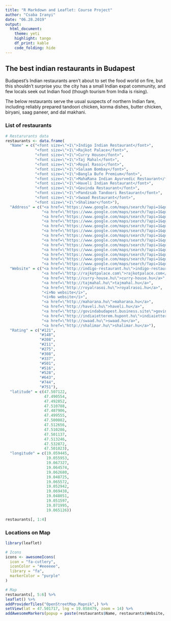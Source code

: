 ```yaml
---
title: "R Markdown and Leaflet: Course Project"
author: "Csaba Iranyi"
date: "06.28.2019"
output: 
  html_document:
    theme: yeti
    highlight: tango
    df_print: kable
    code_folding: hide
---
```


## The best indian restaurants in Budapest {.tabset .tabset-fade}

Budapest's Indian restaurants aren't about to set the food world on fire, but this shouldn't surprise you: the city has a small Indian expat community, and few locals seek out Indian food (though tourism from India is rising). 
  
The below restaurants serve the usual suspects of northern Indian fare, including reliably prepared tandoori chicken, korma dishes, butter chicken, biryani, saag paneer, and dal makhani.

### List of restaurants

```r

# Restarurants data
restaurants <- data.frame(
  "Name" = c("<font size=\"+1\">Indigo Indian Restaurant</font>",
             "<font size=\"+1\">Rajkot Palace</font>",
             "<font size=\"+1\">Curry House</font>",
             "<font size=\"+1\">Taj Mahal</font>",
             "<font size=\"+1\">Royal Rasoi</font>",
             "<font size=\"+1\">Salaam Bombay</font>",
             "<font size=\"+1\">Bangla Bufe Premium</font>",
             "<font size=\"+1\">MahaRana Indian Ayurvedic Restaurant</font>",
             "<font size=\"+1\">Haveli Indian Restaurant</font>",
             "<font size=\"+1\">Govinda Restaurant</font>",
             "<font size=\"+1\">Pandzsab Tandoori Restaurant</font>",
             "<font size=\"+1\">Swaad Restaurant</font>",
             "<font size=\"+1\">Shalimar</font>"),
  "Address" = c("<a href=\"https://www.google.com/maps/search/?api=1&query=Indigo+Indian+Restaurant+Budapest\">Budapest, Jókai u. 13, 1066</a>",
                "<a href=\"https://www.google.com/maps/search/?api=1&query=Rajkot+Palace+Budapest\">Budapest, Nyáry Pál u. 9, 1056</a>",
                "<a href=\"https://www.google.com/maps/search/?api=1&query=Curry+House+Budapest\">Budapest, Bródy Sándor u. 21, 1088</a>",
                "<a href=\"https://www.google.com/maps/search/?api=1&query=Taj+Mahal+Budapest\">Budapest, Szondi u. 40, 1067</a>",
                "<a href=\"https://www.google.com/maps/search/?api=1&query=Royal+Rasoi+Budapest\">Budapest, Ráday u. 5, 1092</a>",
                "<a href=\"https://www.google.com/maps/search/?api=1&query=Salaam+Bombay+Budapest\">Budapest, Mérleg u. 6, 1051</a>",
                "<a href=\"https://www.google.com/maps/search/?api=1&query=Bangla+Bufe+Premium+Budapest\">Budapest, Akácfa u. 40, 1072</a>",
                "<a href=\"https://www.google.com/maps/search/?api=1&query=MahaRana+Restaurant+Budapest\">Budapest, Hegedűs Gyula u. 7, 1136</a>",
                "<a href=\"https://www.google.com/maps/search/?api=1&query=Haveli+Indian+Restaurant+Budapest\">Budapest, Szinyei Merse u. 1, 1063</a>",
                "<a href=\"https://www.google.com/maps/search/?api=1&query=Govinda+Restaurant+Budapest+Vigyazo+Ferenc\">Budapest, Vigyázó Ferenc u. 4, 1051</a>",
                "<a href=\"https://www.google.com/maps/search/?api=1&query=Pandzsab+Restaurant+Budapest\">Budapest, Pannónia u. 3, 1133</a>",
                "<a href=\"https://www.google.com/maps/search/?api=1&query=Swaad+Restaurant+Budapest\">Budapest, Gömb u. 5, 1139</a>",
                "<a href=\"https://www.google.com/maps/search/?api=1&query=Shalimar+Restaurant+Budapest\">Budapest, Dob u. 53, 1072</a>"),
  "Website" = c("<a href=\"http://indigo-restaurant.hu\">indigo-restaurant.hu</a>",
                "<a href=\"http://rajkotpalace.com\">rajkotpalace.com</a>",
                "<a href=\"http://curry-house.hu\">curry-house.hu</a>",
                "<a href=\"http://tajmahal.hu\">tajmahal.hu</a>",
                "<a href=\"http://royalrasoi.hu\">royalrasoi.hu</a>",
                "<i>No website</i>",
                "<i>No website</i>",
                "<a href=\"http://maharana.hu\">maharana.hu</a>",
                "<a href=\"http://haveli.hu\">haveli.hu</a>",
                "<a href=\"http://govindabudapest.business.site\">govindabudapest.business.site</a>",
                "<a href=\"http://indiaietterem.hupont.hu\">indiaietterem.hupont.hu</a>",
                "<a href=\"http://swaad.hu\">swaad.hu</a>",
                "<a href=\"http://shalimar.hu\">shalimar.hu</a>"),
  "Rating" = c("#121",
               "#148",
               "#208",
               "#211",
               "#275",
               "#308",
               "#337",
               "#501",
               "#516",
               "#528",
               "#643",
               "#744",
               "#751"),
  "latitude" = c(47.507122,
                 47.490554,
                 47.492852,
                 47.510788,
                 47.487906,
                 47.499555,
                 47.500082,
                 47.512656,
                 47.510286,
                 47.501137,
                 47.513246,
                 47.532872,
                 47.501023),
  "longitude" = c(19.059445,
                  19.055953,
                  19.067327,
                  19.064574,
                  19.062680,
                  19.048725,
                  19.065572,
                  19.052942,
                  19.069438,
                  19.048051,
                  19.051597,
                  19.071995,
                  19.065126))

restaurants[, 1:4]
```

### Locations on Map

```r
library(leaflet)
```

```r

# Icons
icons <- awesomeIcons(
  icon = "fa-cutlery",
  iconColor = "#eeeeee",
  library = "fa",
  markerColor = "purple"
)

# Map
restaurants[, 5:6] %>% 
leaflet() %>% 
addProviderTiles("OpenStreetMap.Mapnik",) %>%
setView(lat = 47.501717, lng = 19.058479, zoom = 14) %>%
addAwesomeMarkers(popup = paste(restaurants$Name, restaurants$Website, sep = "<br/>"), icon = icons, labelOptions = c(opacity = 0.5, interactive = TRUE ))
```
